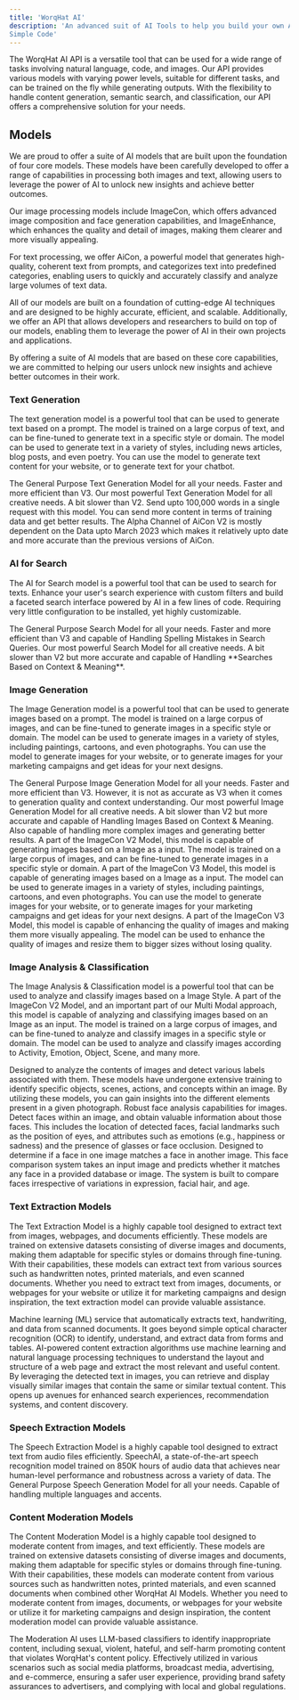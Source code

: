 ```yaml
---
title: 'WorqHat AI'
description: 'An advanced suit of AI Tools to help you build your own AI Applications through
Simple Code'
---
```


The WorqHat AI API is a versatile tool that can be used for a wide range of tasks involving natural language, code, and images. Our API provides various models with varying power levels, suitable for different tasks, and can be trained on the fly while generating outputs. With the flexibility to handle content generation, semantic search, and classification, our API offers a comprehensive solution for your needs.

## Models

We are proud to offer a suite of AI models that are built upon the foundation of four core
models. These models have been carefully developed to offer a range of capabilities in processing both images and text, allowing users to leverage the power of AI to unlock new insights and achieve better outcomes.

Our image processing models include ImageCon, which offers advanced image composition and face generation capabilities, and ImageEnhance, which enhances the quality and detail of images, making them clearer and more visually appealing.

For text processing, we offer AiCon, a powerful model that generates high-quality, coherent text
from prompts, and categorizes text into predefined categories, enabling users to quickly and accurately classify and analyze large volumes of text data.

All of our models are built on a foundation of cutting-edge AI techniques and are designed to be highly accurate, efficient, and scalable. Additionally, we offer an API that allows developers and researchers to build on top of our models, enabling them to leverage the power of AI in their own projects and applications.

By offering a suite of AI models that are based on these core capabilities, we are committed to helping our users unlock new insights and achieve better outcomes in their work.

### Text Generation

The text generation model is a powerful tool that can be used to generate text based on a prompt.
The model is trained on a large corpus of text, and can be fine-tuned to generate text in a
specific style or domain. The model can be used to generate text in a variety of styles,
including news articles, blog posts, and even poetry. You can use the model to generate text
content for your website, or to generate text for your chatbot.

<CardGroup cols={2}>
  <Card title="AiCon V2" icon="square-1" color="#ea5a0c" href="/">
    The General Purpose Text Generation Model for all your needs. Faster and more efficient than V3.
  </Card>
  <Card title="AiCon V3" icon="square-2" color="#0285c7" href="/">
    Our most powerful Text Generation Model for all creative needs. A bit slower than V2.
  </Card>
  <Card title="AiCon V2 Large (Beta)" icon="square-3" color="#16a34a" href="/">
    Send upto 100,000 words in a single request with this model. You can send more content in
    terms of training data and get better results.
  </Card>
  <Card title="AiCon V2 2023 (Alpha)" icon="square-4" color="#dc2626" href="/">
    The Alpha Channel of AiCon V2 is mostly dependent on the Data upto March 2023 which makes it
    relatively upto date and more accurate than the previous versions of AiCon.
  </Card>
</CardGroup>

### AI for Search

The AI for Search model is a powerful tool that can be used to search for texts. Enhance your
user's search experience with custom filters and build a faceted search interface powered by AI
in a few lines of code. Requiring very little configuration to be installed, yet highly customizable.

<CardGroup cols={2}>
  <Card title="Search V2" icon="square-1" color="#ea5a0c" href="/">
    The General Purpose Search Model for all your needs. Faster and more efficient than V3 and
    capable of Handling Spelling Mistakes in Search Queries.
  </Card>
  <Card title="Search V3" icon="square-2" color="#0285c7" href="/">
    Our most powerful Search Model for all creative needs. A bit slower than V2 but more accurate
    and capable of Handling **Searches Based on Context & Meaning**.
  </Card>
</CardGroup>

### Image Generation

The Image Generation model is a powerful tool that can be used to generate images based on a
prompt. The model is trained on a large corpus of images, and can be fine-tuned to generate
images in a specific style or domain. The model can be used to generate images in a variety of
styles, including paintings, cartoons, and even photographs. You can use the model to generate
images for your website, or to generate images for your marketing campaigns and get ideas for
your next designs.

<CardGroup cols={2}>
  <Card title="ImageCon V2" icon="square-1" color="#ea5a0c" href="/">
    The General Purpose Image Generation Model for all your needs. Faster and more efficient
    than V3. However, it is not as accurate as V3 when it comes to generation quality and
    context understanding.
  </Card>
  <Card title="ImageCon V3" icon="square-2" color="#0285c7" href="/">
    Our most powerful Image Generation Model for all creative needs. A bit slower than V2 but
    more accurate and capable of Handling Images Based on Context & Meaning. Also capable of
    handling more complex images and generating better results.
  </Card>
  <Card title="Image to Image Gen V2" icon="square-3" color="#16a34a" href="/">
    A part of the ImageCon V2 Model, this model is capable of generating images based on a Image
    as a input. The model is trained on a large corpus of images, and can be fine-tuned to generate
    images in a specific style or domain.
  </Card>
  <Card title="Image to Image Gen V3" icon="square-4" color="#dc2626" href="/">
    A part of the ImageCon V3 Model, this model is capable of generating images based on a Image
    as a input. The model can be used to generate images in a variety of styles, including
    paintings,
    cartoons, and even photographs. You can use the model to generate images for your website, or to
    generate images for your marketing campaigns and get ideas for your next designs.
  </Card>
  <Card title="Image Enhancer" icon="square-5" color="#ac2726" href="/">
    A part of the ImageCon V3 Model, this model is capable of enhancing the quality of images
    and making them more visually appealing. The model can be used to enhance the quality of
    images and resize them to bigger sizes without losing quality.
  </Card>
</CardGroup>

### Image Analysis & Classification

The Image Analysis & Classification model is a powerful tool that can be used to analyze and
classify images based on a Image Style. A part of the ImageCon V2 Model, and an important part
of our Multi Modal approach, this model is capable of analyzing and classifying images based on
an Image as an input. The model is trained on a large corpus of images, and can be fine-tuned to
analyze and classify images in a specific style or domain. The model can be used to analyze and
classify images according to Activity, Emotion, Object, Scene, and many more.

<CardGroup cols={2}>
  <Card title="Image Analysis & Classification V2" icon="square-1" color="#ea5a0c" href="/">
    Designed to analyze the contents of images and detect various labels associated with them.
    These models have undergone extensive training to identify specific objects, scenes, actions,
    and concepts within an image. By utilizing these models, you can gain insights into the
    different elements present in a given photograph.
  </Card>
  <Card title="Face Analysis & Detection V2" icon="square-2" color="#0285c7" href="/">
    Robust face analysis capabilities for images. Detect
    faces within an image, and obtain valuable information about those faces. This includes the
    location of detected faces, facial landmarks such as the position of eyes, and attributes such
    as emotions (e.g., happiness or sadness) and the presence of glasses or face occlusion.
  </Card>
  <Card title="Face Comparison V2" icon="square-3" color="#dc2626" href="/">
    Designed to determine if a face in one image matches a face in another image. This face
    comparison system takes an input image and predicts whether it matches any face in a
    provided database or image. The system is built to compare faces irrespective of variations in
    expression, facial hair, and age.
  </Card>
</CardGroup>

### Text Extraction Models

The Text Extraction Model is a highly capable tool designed to extract text from images, webpages,
and
documents efficiently. These models are trained on extensive datasets consisting of diverse images and documents, making them adaptable for specific styles or domains through fine-tuning. With their capabilities, these models can extract text from various sources such as handwritten notes, printed materials, and even scanned documents. Whether you need to extract text from images, documents, or webpages for your website or utilize it for marketing campaigns and design inspiration, the text extraction model can provide valuable assistance.

<CardGroup cols={2}>
  <Card title="Extraction from PDF Files" icon="square-1" color="#ea5a0c" href="/">
    Machine learning (ML) service that automatically extracts text, handwriting, and data from
    scanned documents. It goes beyond simple optical character recognition (OCR) to identify,
    understand, and extract data from forms and tables.
  </Card>
  <Card title="Extraction from Web Pages" icon="square-2" color="#0285c7" href="/">
    AI-powered content extraction algorithms use machine learning and natural language processing
    techniques to understand the layout and structure of a web page and extract the most relevant
    and useful content.
  </Card>
  <Card title="Extraction from Images" icon="square-3" color="#dc2626" href="/">
    By leveraging the detected text in images, you can retrieve and display visually similar images
    that contain the same or similar textual content. This opens up avenues for enhanced search
    experiences, recommendation systems, and content discovery.
  </Card>
</CardGroup>

### Speech Extraction Models

The Speech Extraction Model is a highly capable tool designed to extract text from audio files
efficiently. SpeechAI, a state-of-the-art speech recognition model trained on 850K hours of
audio data that achieves near human-level performance and robustness across a variety of data.
<CardGroup cols={2}>
  <Card title="SpeechAI" icon="square-1" color="#ea5a0c" href="/">
    The General Purpose Speech Generation Model for all your needs. Capable of handling multiple
    languages and accents.
  </Card>
</CardGroup>

### Content Moderation Models

The Content Moderation Model is a highly capable tool designed to moderate content from images,
and text efficiently. These models are trained on extensive datasets consisting of
diverse images and documents, making them adaptable for specific styles or domains through
fine-tuning. With their capabilities, these models can moderate content from various sources
such as handwritten notes, printed materials, and even scanned documents when combined other
WorqHat AI Models. Whether you need to
moderate content from images, documents, or webpages for your website or utilize it for
marketing campaigns and design inspiration, the content moderation model can provide valuable
assistance.

<CardGroup cols={2}>
  <Card title="Text Content Moderation" icon="square-1" color="#ea5a0c" href="/">
    The Moderation AI uses LLM-based classifiers to identify inappropriate content, including
    sexual, violent, hateful, and self-harm promoting content that violates WorqHat's content
    policy.
  </Card>
  <Card title="Image Moderation" icon="square-2" color="#0285c7" href="/">
    Effectively utilized in various scenarios such as social media platforms, broadcast media,
    advertising, and e-commerce, ensuring a safer user experience, providing brand safety assurances
    to advertisers, and complying with local and global regulations.
  </Card>
</CardGroup>
